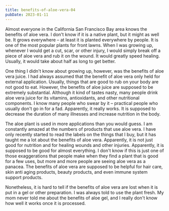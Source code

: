 ```yaml
---
title: benefits-of-aloe-vera-04
pubDate: 2023-01-11
---
```


Almost everyone in the California San Francisco Bay area knows the benefits of aloe vera. I don't know if it is a native plant, but it might as well be. It grows everywhere – at least it is planted everywhere by people. It is one of the most popular plants for front lawns. When I was growing up, whenever I would get a cut, scar, or other injury, I would simply break off a piece of aloe vera and rub it on the wound. It would greatly speed healing. Usually, it would take about half as long to get better.

One thing I didn't know about growing up, however, was the benefits of aloe vera juice. I had always assumed that the benefit of aloe vera only held for external application. Usually, things that are good to rub on your body are not good to eat. However, the benefits of aloe juice are supposed to be extremely substantial. Although it kind of tastes nasty, many people drink aloe vera juice for its vitamins, antioxidants, and other nutritional components. I know many people who swear by it – practical people who usually don't go in for a fad. Apparently, it really works. It is supposed to decrease the duration of many illnesses and increase nutrition in the body.

The aloe plant is used in more applications than you would guess. I am constantly amazed at the numbers of products that use aloe vera. I have only recently started to read the labels on the things that I buy, but it has taught me a lot about the benefits of aloe vera. Apparently, it is not just good for nutrition and for healing wounds and other injuries. Apparently, it is supposed to be good for almost everything. I don't know if this is just one of those exaggerations that people make when they find a plant that is good for a few uses, but more and more people are seeing aloe vera as a panacea. The benefits of aloe vera are supposed to be helpful for hair care, skin anti aging products, beauty products, and even immune system support products.

Nonetheless, it is hard to tell if the benefits of aloe vera are lost when it is put in a gel or other preparation. I was always told to use the plant fresh. My mom never told me about the benefits of aloe gel, and I really don't know how well it works once it is processed.